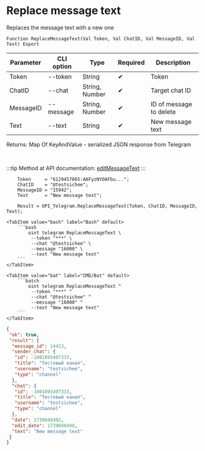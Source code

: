 ﻿---
sidebar_position: 14
---


# Replace message text
 Replaces the message text with a new one



`Function ReplaceMessageText(Val Token, Val ChatID, Val MessageID, Val Text) Export`

  | Parameter | CLI option | Type | Required | Description |
  |-|-|-|-|-|
  | Token | --token | String | &#x2714; | Token |
  | ChatID | --chat | String, Number | &#x2714; | Target chat ID |
  | MessageID | --message | String, Number | &#x2714; | ID of message to delete |
  | Text | --text | String | &#x2714; | New message text |

  
  Returns:  Map Of KeyAndValue - serialized JSON response from Telegram

<br/>

:::tip
Method at API documentation: [editMessageText](https://core.telegram.org/bots/api#editmessagetext)
:::
<br/>



```bsl title="1C:Enterprise/OneScript code example"
    Token     = "6129457865:AAFyzNYOAFbu...";
    ChatID    = "@testsichee";
    MessageID = "15942";
    Text      = "New message text";

    Result = OPI_Telegram.ReplaceMessageText(Token, ChatID, MessageID, Text);
```
 

 <Tabs>
  
    <TabItem value="bash" label="Bash" default>
        ```bash
            oint telegram ReplaceMessageText \
             --token "***" \
             --chat "@testsichee" \
             --message "16000" \
             --text "New message text"
        ```
    </TabItem>
  
    <TabItem value="bat" label="CMD/Bat" default>
        ```batch
            oint telegram ReplaceMessageText ^
             --token "***" ^
             --chat "@testsichee" ^
             --message "16000" ^
             --text "New message text"
        ```
    </TabItem>
</Tabs>


```json title="Result"
{
 "ok": true,
 "result": {
  "message_id": 14413,
  "sender_chat": {
   "id": -1001893407333,
   "title": "Тестовый канал",
   "username": "testsichee",
   "type": "channel"
  },
  "chat": {
   "id": -1001893407333,
   "title": "Тестовый канал",
   "username": "testsichee",
   "type": "channel"
  },
  "date": 1739049492,
  "edit_date": 1739049498,
  "text": "New message text"
 }
}
```
